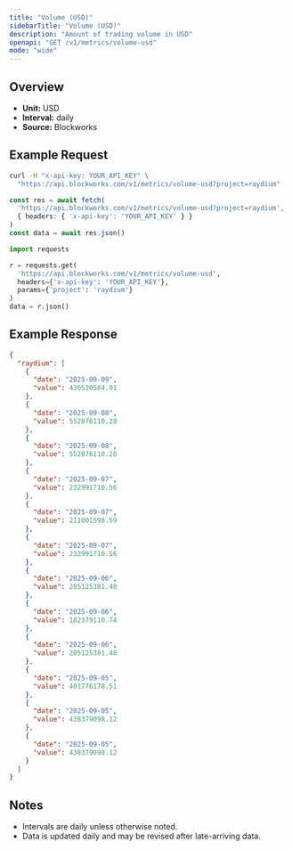 ```yaml
---
title: "Volume (USD)"
sidebarTitle: "Volume (USD)"
description: "Amount of trading volume in USD"
openapi: "GET /v1/metrics/volume-usd"
mode: "wide"
---
```


## Overview

- **Unit:** USD
- **Interval:** daily
- **Source:** Blockworks

## Example Request

<CodeGroup>

```bash cURL
curl -H "x-api-key: YOUR_API_KEY" \
  "https://api.blockworks.com/v1/metrics/volume-usd?project=raydium"
```

```typescript TypeScript
const res = await fetch(
  'https://api.blockworks.com/v1/metrics/volume-usd?project=raydium',
  { headers: { 'x-api-key': 'YOUR_API_KEY' } }
)
const data = await res.json()
```

```python Python
import requests

r = requests.get(
  'https://api.blockworks.com/v1/metrics/volume-usd',
  headers={'x-api-key': 'YOUR_API_KEY'},
  params={'project': 'raydium'}
)
data = r.json()
```

</CodeGroup>

## Example Response

```json
{
  "raydium": [
    {
      "date": "2025-09-09",
      "value": 430530584.91
    },
    {
      "date": "2025-09-08",
      "value": 552076110.28
    },
    {
      "date": "2025-09-08",
      "value": 552076110.28
    },
    {
      "date": "2025-09-07",
      "value": 232991710.56
    },
    {
      "date": "2025-09-07",
      "value": 211001598.59
    },
    {
      "date": "2025-09-07",
      "value": 232991710.56
    },
    {
      "date": "2025-09-06",
      "value": 205125381.48
    },
    {
      "date": "2025-09-06",
      "value": 182379110.74
    },
    {
      "date": "2025-09-06",
      "value": 205125381.48
    },
    {
      "date": "2025-09-05",
      "value": 401776178.51
    },
    {
      "date": "2025-09-05",
      "value": 438379098.12
    },
    {
      "date": "2025-09-05",
      "value": 438379098.12
    }
  ]
}
```

## Notes
- Intervals are daily unless otherwise noted.
- Data is updated daily and may be revised after late-arriving data.